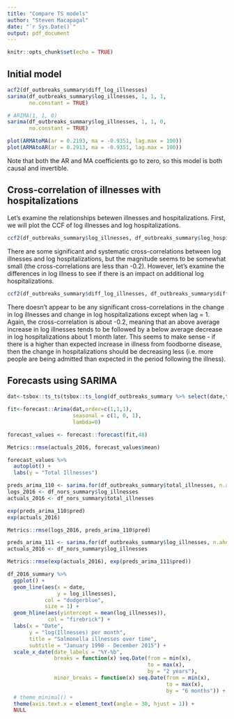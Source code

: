 ```yaml
---
title: "Compare TS models"
author: "Steven Macapagal"
date: "`r Sys.Date()`"
output: pdf_document
---
```


```r
knitr::opts_chunk$set(echo = TRUE)

```

## Initial model

```r

acf2(df_outbreaks_summary$diff_log_illnesses)
sarima(df_outbreaks_summary$log_illnesses, 1, 1, 1,
       no.constant = TRUE)

# ARIMA(1, 1, 0)
sarima(df_outbreaks_summary$log_illnesses, 1, 1, 0,
       no.constant = TRUE)
```

```r
plot(ARMAtoMA(ar = 0.2193, ma = -0.9351, lag.max = 100))
plot(ARMAtoAR(ar = 0.2913, ma = -0.9351, lag.max = 100))
```

Note that both the AR and MA coefficients go to zero, so this model is both causal and invertible.

## Cross-correlation of illnesses with hospitalizations

Let's examine the relationships betewen illnesses and hospitalizations. First, we will plot the CCF of log illnesses and log hospitalizations. 

```r
ccf2(df_outbreaks_summary$log_illnesses, df_outbreaks_summary$log_hospitalizations)


```

There are some significant and systematic cross-correlations between log illnesses and log hospitalizations, but the magnitude seems to be somewhat small (the cross-correlations are less than -0.2). However, let's examine the differences in log illness to see if there is an impact on additional log hospitalizations.

```r
ccf2(df_outbreaks_summary$diff_log_illnesses, df_outbreaks_summary$diff_log_hospitalizations)
```

There doesn't appear to be any significant cross-correlations in the change in log illnesses and change in log hospitalizations except when lag = 1. Again, the cross-correlation is about -0.2, meaning that an above average increase in log illnesses tends to be followed by a below average decrease in log hospitalizations about 1 month later. This seems to make sense - if there is a higher than expected increase in illness from foodborne disease, then the change in hospitalizations should be decreasing less (i.e. more people are being admitted than expected in the period following the illness).

## Forecasts using SARIMA

```r
dat<-tsbox::ts_ts(tsbox::ts_long(df_outbreaks_summary %>% select(date,total_illnesses)))

fit<-forecast::Arima(dat,order=c(1,1,1),
                     seasonal = c(1, 0, 1),
                     lambda=0)

forecast_values <- forecast::forecast(fit,48) 

Metrics::rmse(actuals_2016, forecast_values$mean)

forecast_values %>% 
  autoplot() +
  labs(y = "Total Illnesses")

```


```r
preds_arima_110 <- sarima.for(df_outbreaks_summary$total_illnesses, n.ahead = 48, 1, 1, 0)
logs_2016 <- df_nors_summary$log_illnesses
actuals_2016 <- df_nors_summary$total_illnesses

exp(preds_arima_110$pred)
exp(actuals_2016)

Metrics::rmse(logs_2016, preds_arima_110$pred)
```


```r
preds_arima_111 <- sarima.for(df_outbreaks_summary$log_illnesses, n.ahead = 48, 1, 1, 1)
actuals_2016 <- df_nors_summary$log_illnesses

Metrics::rmse(exp(actuals_2016), exp(preds_arima_111$pred))
```

```r
df_2016_summary %>%
  ggplot() +
  geom_line(aes(x = date,
                y = log_illnesses),
            col = "dodgerblue",
            size = 1) +
  geom_hline(aes(yintercept = mean(log_illnesses)),
             col = "firebrick") +
  labs(x = "Date",
       y = "log(Illnesses) per month",
       title = "Salmonella illnesses over time",
       subtitle = "January 1998 - December 2015") +
  scale_x_date(date_labels = "%Y-%b",
               breaks = function(x) seq.Date(from = min(x),
                                             to = max(x),
                                             by = "2 years"),
               minor_breaks = function(x) seq.Date(from = min(x),
                                                   to = max(x),
                                                   by = "6 months")) +
  # theme_minimal() +
  theme(axis.text.x = element_text(angle = 30, hjust = 1)) +
  NULL
```


